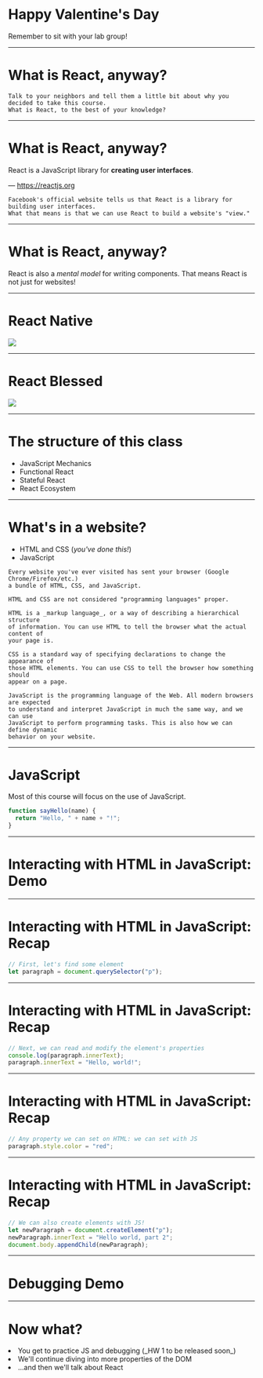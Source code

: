 
<Logo />

# Happy Valentine's Day

Remember to sit with your lab group!

---

# What is React, anyway?

```notes
Talk to your neighbors and tell them a little bit about why you decided to take this course.
What is React, to the best of your knowledge?
```

---

# What is React, anyway?

React is a JavaScript library for **creating user interfaces**.

&mdash; <https://reactjs.org>

```notes
Facebook's official website tells us that React is a library for building user interfaces.
What that means is that we can use React to build a website's "view."
```

---

# What is React, anyway?

React is also a _mental model_ for writing components.
That means React is not just for websites!

---

# React Native

![](https://makeitopen.com/images/f8_app_splash.png)

---

# React Blessed

![](https://raw.githubusercontent.com/Yomguithereal/react-blessed/master/img/demo.gif)

---

# The structure of this class

<ul>
  <Appear>
    <li>JavaScript Mechanics</li>
    <li>Functional React</li>
    <li>Stateful React</li>
    <li>React Ecosystem</li>
  </Appear>
</ul>

---

# What's in a website?

- HTML and CSS (_you've done this!_)
- JavaScript

```notes
Every website you've ever visited has sent your browser (Google Chrome/Firefox/etc.)
a bundle of HTML, CSS, and JavaScript.

HTML and CSS are not considered "programming languages" proper.

HTML is a _markup language_, or a way of describing a hierarchical structure
of information. You can use HTML to tell the browser what the actual content of
your page is.

CSS is a standard way of specifying declarations to change the appearance of
those HTML elements. You can use CSS to tell the browser how something should
appear on a page.

JavaScript is the programming language of the Web. All modern browsers are expected
to understand and interpret JavaScript in much the same way, and we can use
JavaScript to perform programming tasks. This is also how we can define dynamic
behavior on your website.
```

---

# JavaScript

Most of this course will focus on the use of JavaScript.

```javascript
function sayHello(name) {
  return "Hello, " + name + "!";
}
```

---

# Interacting with HTML in JavaScript: Demo

---

# Interacting with HTML in JavaScript: Recap

```javascript
// First, let's find some element
let paragraph = document.querySelector("p");
```

---

# Interacting with HTML in JavaScript: Recap

```javascript
// Next, we can read and modify the element's properties
console.log(paragraph.innerText);
paragraph.innerText = "Hello, world!";
```

---

# Interacting with HTML in JavaScript: Recap

```javascript
// Any property we can set on HTML: we can set with JS
paragraph.style.color = "red";
```

---

# Interacting with HTML in JavaScript: Recap

```javascript
// We can also create elements with JS!
let newParagraph = document.createElement("p");
newParagraph.innerText = "Hello world, part 2";
document.body.appendChild(newParagraph);
```

---

# Debugging Demo

---

# Now what?

<Appear>
  <li>You get to practice JS and debugging (_HW 1 to be released soon_)</li>
  <li>We'll continue diving into more properties of the DOM</li>
  <li>...and then we'll talk about React</li>
</Appear>
